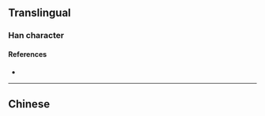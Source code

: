 {{also|噠}}
{{character info/new}}
==Translingual==

===Han character===
{{Han char|rn=30|rad=口|as=06|sn=9|four=|canj=RYK,XRYK|ids=⿰口达}}

====References====
* {{Han ref|kx=0193.051|hdz=10613.150|uh=54D2|ud=21714}}

----

==Chinese==
{{zh-see|噠}}